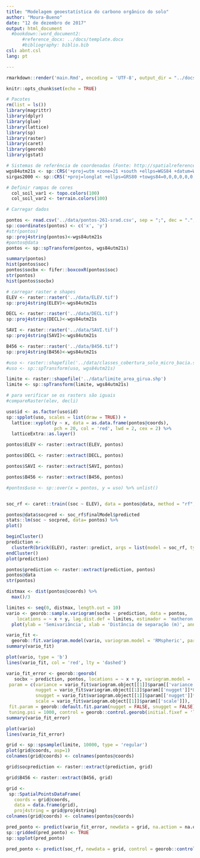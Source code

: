 ```yaml
---
title: "Modelagem geoestatística do carbono orgânico do solo"
author: "Moura-Bueno"
date: "12 de dezembro de 2017"
output: html_document
  #bookdown::word_document2:
      #reference_docx: ../docs/template.docx
      #bibliography: biblio.bib
csl: abnt.csl
lang: pt

---
```

```r
rmarkdown::render('main.Rmd', encoding = 'UTF-8', output_dir = "../docs")
```

```r
knitr::opts_chunk$set(echo = TRUE)

```

```r

# Pacotes 
rm(list = ls())
library(magrittr)
library(dplyr)
library(glue)
library(lattice)
library(sp)
library(raster)
library(caret)
library(georob)
library(gstat)


```

```r

# Sistemas de referência de coordenadas (Fonte: http://spatialreference.org/ref/epsg/)
wgs84utm21s <- sp::CRS('+proj=utm +zone=21 +south +ellps=WGS84 +datum=WGS84 +units=m +no_defs')
sirgas2000 <- sp::CRS('+proj=longlat +ellps=GRS80 +towgs84=0,0,0,0,0,0,0 +no_defs')

# Definir rampas de cores
  col_soil_var1 <- topo.colors(100)
  col_soil_var2 <- terrain.colors(100)

```

```r
# Carregar dados 

pontos <- read.csv('../data/pontos-261-srad.csv', sep = ";", dec = ".", h=T)
sp::coordinates(pontos) <- c('x', 'y')
#str(pontos)
sp::proj4string(pontos)<-wgs84utm21s
#pontos@data
pontos <- sp::spTransform(pontos, wgs84utm21s)

```

```r
summary(pontos)
hist(pontos$soc)
pontos$socbx <- fifer::boxcoxR(pontos$soc)
str(pontos)
hist(pontos$socbx)
```

```r
# carregar raster e shapes
ELEV <- raster::raster('../data/ELEV.tif')
sp::proj4string(ELEV)<-wgs84utm21s

DECL <- raster::raster('../data/DECL.tif')
sp::proj4string(DECL)<-wgs84utm21s

SAVI <- raster::raster('../data/SAVI.tif')
sp::proj4string(SAVI)<-wgs84utm21s

B456 <- raster::raster('../data/B456.tif')
sp::proj4string(B456)<-wgs84utm21s

#uso <- raster::shapefile('../data/classes_cobertura_solo_micro_bacia.shp')
#uso <- sp::spTransform(uso, wgs84utm21s)

limite <- raster::shapefile('../data/limite_area_girua.shp')
limite <- sp::spTransform(limite, wgs84utm21s)

# para verificar se os rasters são iguais 
#compareRaster(elev, decli)
```

```r

uso$id <- as.factor(uso$id)
sp::spplot(uso, scales = list(draw = TRUE)) +
  lattice::xyplot(y ~ x, data = as.data.frame(pontos@coords), 
                  pch = 20, col = 'red', lwd = 2, cex = 2) %>% 
  latticeExtra::as.layer()
```

```r
pontos$ELEV <- raster::extract(ELEV, pontos)

pontos$DECL <- raster::extract(DECL, pontos)

pontos$SAVI <- raster::extract(SAVI, pontos)

pontos$B456 <- raster::extract(B456, pontos)

#pontos$uso <- sp::over(x = pontos, y = uso) %>% unlist()



```

```r
soc_rf <- caret::train((soc ~ ELEV), data = pontos@data, method = "rf", tuneLength = 1, ntree = 100, importance = TRUE, na.action = na.omit, trControl = trainControl("LOOCV"))


```

```r
pontos@data$socpred <- soc_rf$finalModel$predicted
stats::lm(soc ~ socpred, data= pontos) %>% 
plot()
```

```r

beginCluster()
prediction <-
  clusterR(brick(ELEV), raster::predict, args = list(model = soc_rf, type = 'raw', inde = 1))
endCluster()
plot(prediction)
```

```r
pontos$prediction <- raster::extract(prediction, pontos)
pontos@data
str(pontos)

```

```r
distmax <- dist(pontos@coords) %>% 
  max()/3

```

```r
limites <- seq(0, distmax, length.out = 10)
vario <- georob::sample.variogram(socbx ~ prediction, data = pontos,
    locations = ~ x + y, lag.dist.def = limites, estimador = 'matheron') %>% 
  plot(ylab = 'Semivariância', xlab = 'Distância de separação (m)', annotate.npairs = T)
```

```r
vario_fit <-
  georob::fit.variogram.model(vario, variogram.model = 'RMspheric', param = c(variance = 0.05, nugget = 0.03, scale = 0.02),  weighting.method = "cressie", method = 'BFGS')
summary(vario_fit)
```

```r
plot(vario, type = 'b')
lines(vario_fit, col = 'red', lty = 'dashed')


```

```r
vario_fit_error <- georob::georob(
   socbx ~ prediction, pontos, locations = ~ x + y, variogram.model = 'RMexp', 
 param = c(variance = vario_fit$variogram.object[[1]]$param[['variance']], 
           nugget = vario_fit$variogram.object[[1]]$param[['nugget']]*0.66,
           snugget = vario_fit$variogram.object[[1]]$param[['nugget']]*0.33,
           scale = vario_fit$variogram.object[[1]]$param[['scale']]),
 fit.param = georob::default.fit.param(nugget = FALSE, snugget = FALSE),
 tuning.psi = 1000, control = georob::control.georob(initial.fixef = 'lm'))
summary(vario_fit_error)
```

```r
plot(vario)
lines(vario_fit_error)
```

```r

grid <- sp::spsample(limite, 10000, type = 'regular')
plot(grid@coords, asp=1)
colnames(grid@coords) <- colnames(pontos@coords)
```

```r
grid$socprediction <- raster::extract(prediction, grid)

grid$B456 <- raster::extract(B456, grid)
```


```r
grid <- 
 sp::SpatialPointsDataFrame(
   coords = grid@coords, 
   data = data.frame(grid),
   proj4string = grid@proj4string)
colnames(grid@coords) <- colnames(pontos@coords)
```

```r
pred_ponto <- predict(vario_fit_error, newdata = grid, na.action = na.omit, control = georob::control.predict.georob(extended.output = TRUE))
sp::gridded(pred_ponto) <- TRUE
sp::spplot(pred_ponto)

```

```r
pred_ponto <- predict(soc_rf, newdata = grid, control = georob::control.predict.georob(extended.output = TRUE)) sp::gridded(pred_ponto) <- TRUE str(pred_ponto)
```

